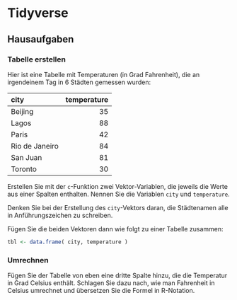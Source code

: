 # Tidyverse

## Hausaufgaben

### Tabelle erstellen

Hier ist eine Tabelle mit Temperaturen (in Grad Fahrenheit), die an irgendeinem
Tag in 6 Städten gemessen wurden:

|city           | temperature|
|:--------------|-----------:|
|Beijing        |          35|
|Lagos          |          88|
|Paris          |          42|
|Rio de Janeiro |          84|
|San Juan       |          81|
|Toronto        |          30|

Erstellen Sie mit der `c`-Funktion zwei Vektor-Variablen, die jeweils die Werte aus
einer Spalten enthalten. Nennen Sie die Variablen `city` und `temperature`.

Denken Sie bei der Erstellung des `city`-Vektors daran, die Städtenamen alle in
Anführungszeichen zu schreiben.

Fügen Sie die beiden Vektoren dann wie folgt zu einer Tabelle zusammen:

```r
tbl <- data.frame( city, temperature )
``` 

### Umrechnen

Fügen Sie der Tabelle von eben eine dritte Spalte hinzu, die die Temperatur in
Grad Celsius enthält. Schlagen Sie dazu nach, wie man Fahrenheit in Celsius
umrechnet und übersetzen Sie die Formel in R-Notation.

